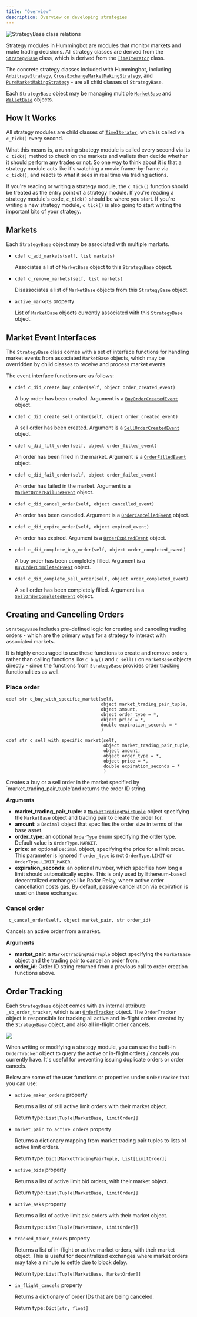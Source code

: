 ```yaml
---
title: "Overview"
description: Overview on developing strategies
---
```


![StrategyBase class relations](/img/strategy-uml.svg)

Strategy modules in Hummingbot are modules that monitor markets and make trading decisions. All strategy classes are derived from the [`StrategyBase`](https://github.com/CoinAlpha/hummingbot/blob/master/hummingbot/strategy/strategy_base.pyx) class, which is derived from the [`TimeIterator`](https://github.com/CoinAlpha/hummingbot/blob/master/hummingbot/core/time_iterator.pyx) class.

The concrete strategy classes included with Hummingbot, including [`ArbitrageStrategy`](https://github.com/CoinAlpha/hummingbot/blob/master/hummingbot/strategy/arbitrage/arbitrage.pyx), [`CrossExchangeMarketMakingStrategy`](https://github.com/CoinAlpha/hummingbot/blob/master/hummingbot/strategy/cross_exchange_market_making/cross_exchange_market_making.pyx), and [`PureMarketMakingStrategy`](https://github.com/CoinAlpha/hummingbot/blob/master/hummingbot/strategy/pure_market_making/pure_market_making.pyx) - are all child classes of `StrategyBase`.

Each `StrategyBase` object may be managing multiple [`MarketBase`](https://github.com/CoinAlpha/hummingbot/blob/master/hummingbot/market/market_base.pyx) and [`WalletBase`](https://github.com/CoinAlpha/hummingbot/blob/master/hummingbot/wallet/wallet_base.pyx) objects.

## How It Works

All strategy modules are child classes of [`TimeIterator`](https://github.com/CoinAlpha/hummingbot/blob/master/hummingbot/core/time_iterator.pyx), which is called via `c_tick()` every second.

What this means is, a running strategy module is called every second via its `c_tick()` method to check on the markets and wallets then decide whether it should perform any trades or not. So one way to think about it is that a strategy module acts like it's watching a movie frame-by-frame via `c_tick()`, and reacts to what it sees in real time via trading actions.

If you're reading or writing a strategy module, the `c_tick()` function should be treated as the entry point of a strategy module. If you're reading a strategy module's code, `c_tick()` should be where you start. If you're writing a new strategy module, `c_tick()` is also going to start writing the important bits of your strategy.

## Markets

Each `StrategyBase` object may be associated with multiple markets.

- `cdef c_add_markets(self, list markets)`

  Associates a list of `MarketBase` object to this `StrategyBase` object.

- `cdef c_remove_markets(self, list markets)`

  Disassociates a list of `MarketBase` objects from this `StrategyBase` object.

- `active_markets` property

  List of `MarketBase` objects currently associated with this `StrategyBase` object.

## Market Event Interfaces

The `StrategyBase` class comes with a set of interface functions for handling market events from associated `MarketBase` objects, which may be overridden by child classes to receive and process market events.

The event interface functions are as follows:

- `cdef c_did_create_buy_order(self, object order_created_event)`

  A buy order has been created. Argument is a [`BuyOrderCreatedEvent`](https://github.com/CoinAlpha/hummingbot/blob/master/hummingbot/core/event/events.py) object.

- `cdef c_did_create_sell_order(self, object order_created_event)`

  A sell order has been created. Argument is a [`SellOrderCreatedEvent`](https://github.com/CoinAlpha/hummingbot/blob/master/hummingbot/core/event/events.py) object.

- `cdef c_did_fill_order(self, object order_filled_event)`

  An order has been filled in the market. Argument is a [`OrderFilledEvent`](https://github.com/CoinAlpha/hummingbot/blob/master/hummingbot/core/event/events.py) object.

- `cdef c_did_fail_order(self, object order_failed_event)`

  An order has failed in the market. Argument is a [`MarketOrderFailureEvent`](https://github.com/CoinAlpha/hummingbot/blob/master/hummingbot/core/event/events.py) object.

- `cdef c_did_cancel_order(self, object cancelled_event)`

  An order has been canceled. Argument is a [`OrderCancelledEvent`](https://github.com/CoinAlpha/hummingbot/blob/master/hummingbot/core/event/events.py) object.

- `cdef c_did_expire_order(self, object expired_event)`

  An order has expired. Argument is a [`OrderExpiredEvent`](https://github.com/CoinAlpha/hummingbot/blob/master/hummingbot/core/event/events.py) object.

- `cdef c_did_complete_buy_order(self, object order_completed_event)`

  A buy order has been completely filled. Argument is a [`BuyOrderCompletedEvent`](https://github.com/CoinAlpha/hummingbot/blob/master/hummingbot/core/event/events.py) object.

- `cdef c_did_complete_sell_order(self, object order_completed_event)`

  A sell order has been completely filled. Argument is a [`SellOrderCompletedEvent`](https://github.com/CoinAlpha/hummingbot/blob/master/hummingbot/core/event/events.py) object.

## Creating and Cancelling Orders

`StrategyBase` includes pre-defined logic for creating and canceling trading orders - which are the primary ways for a strategy to interact with associated markets.

It is highly encouraged to use these functions to create and remove orders, rather than calling functions like `c_buy()` and `c_sell()` on `MarketBase` objects directly - since the functions from `StrategyBase` provides order tracking functionalities as well.

### Place order

```cython
cdef str c_buy_with_specific_market(self,
                                    object market_trading_pair_tuple,
                                    object amount,
                                    object order_type = *,
                                    object price = *,
                                    double expiration_seconds = *
                                    )

cdef str c_sell_with_specific_market(self,
                                     object market_trading_pair_tuple,
                                     object amount,
                                     object order_type = *,
                                     object price = *,
                                     double expiration_seconds = *
                                     )
```

Creates a buy or a sell order in the market specified by `market_trading_pair_tuple'and returns the order ID string.

**Arguments**

- **market_trading_pair_tuple**: a [`MarketTradingPairTuple`](https://github.com/CoinAlpha/hummingbot/blob/master/hummingbot/strategy/market_trading_pair_tuple.py) object specifying the `MarketBase` object and trading pair to create the order for.
- **amount**: a `Decimal` object that specifies the order size in terms of the base asset.
- **order_type**: an optional [`OrderType`](https://github.com/CoinAlpha/hummingbot/blob/master/hummingbot/core/event/events.py) enum specifying the order type. Default value is `OrderType.MARKET`.
- **price**: an optional `Decimal` object, specifying the price for a limit order. This parameter is ignored if `order_type` is not `OrderType.LIMIT` or `OrderType.LIMIT_MAKER`.
- **expiration_seconds**: an optional number, which specifies how long a limit should automatically expire. This is only used by Ethereum-based decentralized exchanges like Radar Relay, where active order cancellation costs gas. By default, passive cancellation via expiration is used on these exchanges.

### Cancel order

```cython
 c_cancel_order(self, object market_pair, str order_id)
```

Cancels an active order from a market.

**Arguments**

- **market_pair**: a `MarketTradingPairTuple` object specifying the `MarketBase` object and the trading pair to cancel an order from.
- **order_id**: Order ID string returned from a previous call to order creation functions above.

## Order Tracking

Each `StrategyBase` object comes with an internal attribute `_sb_order_tracker`, which is an [`OrderTracker`](https://github.com/CoinAlpha/hummingbot/blob/development/hummingbot/strategy/order_tracker.pyx) object. The `OrderTracker` object is responsible for tracking all active and in-flight orders created by the `StrategyBase` object, and also all in-flight order cancels.

![](/img/strategy-order-tracker.svg)

When writing or modifying a strategy module, you can use the built-in `OrderTracker` object to query the active or in-flight orders / cancels you currently have. It's useful for preventing issuing duplicate orders or order cancels.

Below are some of the user functions or properties under `OrderTracker` that you can use:

- `active_maker_orders` property

  Returns a list of still active limit orders with their market object.

  Return type: `List[Tuple[MarketBase, LimitOrder]]`

- `market_pair_to_active_orders` property

  Returns a dictionary mapping from market trading pair tuples to lists of active limit orders.

  Return type: `Dict[MarketTradingPairTuple, List[LimitOrder]]`

- `active_bids` property

  Returns a list of active limit bid orders, with their market object.

  Return type: `List[Tuple[MarketBase, LimitOrder]]`

- `active_asks` property

  Returns a list of active limit ask orders with their market object.

  Return type: `List[Tuple[MarketBase, LimitOrder]]`

- `tracked_taker_orders` property

  Returns a list of in-flight or active market orders, with their market object. This is useful for decentralized exchanges where market orders may take a minute to settle due to block delay.

  Return type: `List[Tuple[MarketBase, MarketOrder]]`

- `in_flight_cancels` property

  Returns a dictionary of order IDs that are being canceled.

  Return type: `Dict[str, float]`
